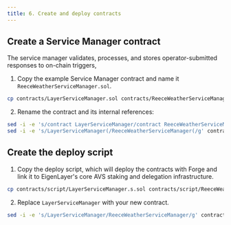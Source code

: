 ```yaml
---
title: 6. Create and deploy contracts
---
```


## Create a Service Manager contract

The service manager validates, processes, and stores operator-submitted responses to on-chain triggers,

1. Copy the example Service Manager contract and name it `ReeceWeatherServiceManager.sol`.

```bash
cp contracts/LayerServiceManager.sol contracts/ReeceWeatherServiceManager.sol
```

2.  Rename the contract and its internal references:

```bash
sed -i -e 's/contract LayerServiceManager/contract ReeceWeatherServiceManager/g' contracts/ReeceWeatherServiceManager.sol
sed -i -e 's/LayerServiceManager(/ReeceWeatherServiceManager(/g' contracts/ReeceWeatherServiceManager.sol
```

## Create the deploy script

1. Copy the deploy script, which will deploy the contracts with Forge and link it to EigenLayer's core AVS staking and delegation infrastructure.

```bash
cp contracts/script/LayerServiceManager.s.sol contracts/script/ReeceWeatherServiceManager.s.sol
```

2. Replace `LayerServiceManager` with your new contract.

```bash
sed -i -e 's/LayerServiceManager/ReeceWeatherServiceManager/g' contracts/script/ReeceWeatherServiceManager.s.sol
```

